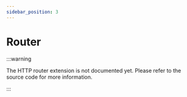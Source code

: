 ```yaml
---
sidebar_position: 3
---
```


# Router

:::warning

The HTTP router extension is not documented yet. Please refer to the source code for more information.

:::

